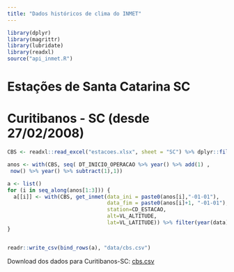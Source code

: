 ```yaml
---
title: "Dados históricos de clima do INMET"
---
```


```r
library(dplyr)
library(magrittr)
library(lubridate)
library(readxl)
source("api_inmet.R")

```


# Estações de Santa Catarina SC

# Curitibanos - SC (desde 27/02/2008)

```r
CBS <- readxl::read_excel("estacoes.xlsx", sheet = "SC") %>% dplyr::filter(DC_NOME == "CURITIBANOS") 

anos <- with(CBS, seq( DT_INICIO_OPERACAO %>% year() %>% add(1) ,
 now() %>% year() %>% subtract(1),1))

a <- list()
for (i in seq_along(anos[1:3])) {
  a[[i]] <- with(CBS, get_inmet(data_ini = paste0(anos[i],"-01-01"), 
                                data_fim = paste0(anos[i]+1, "-01-01"), 
                                station=CD_ESTACAO, 
                                alt=VL_ALTITUDE, 
                                lat=VL_LATITUDE)) %>% filter(year(data) ==anos[i])
}


readr::write_csv(bind_rows(a), "data/cbs.csv")

```


Download dos dados para Curitibanos-SC: [cbs.csv](data/cbs.csv)


